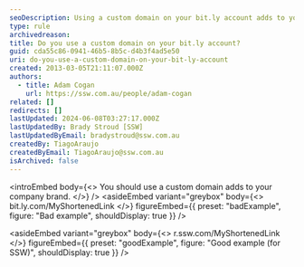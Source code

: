 ```yaml
---
seoDescription: Using a custom domain on your bit.ly account adds to your company brand.
type: rule
archivedreason:
title: Do you use a custom domain on your bit.ly account?
guid: cda55c86-0941-46b5-8b5c-d4b3f4ad5e50
uri: do-you-use-a-custom-domain-on-your-bit-ly-account
created: 2013-03-05T21:11:07.000Z
authors:
  - title: Adam Cogan
    url: https://ssw.com.au/people/adam-cogan
related: []
redirects: []
lastUpdated: 2024-06-08T03:27:17.000Z
lastUpdatedBy: Brady Stroud [SSW]
lastUpdatedByEmail: bradystroud@ssw.com.au
createdBy: TiagoAraujo
createdByEmail: TiagoAraujo@ssw.com.au
isArchived: false
---
```


<introEmbed
  body={<>
You should use a custom domain adds to your company brand.
  </>}
/>
<asideEmbed
  variant="greybox"
  body={<>
    bit.ly.com/MyShortenedLink
  </>}
  figureEmbed={{
    preset: "badExample",
    figure: "Bad example",
    shouldDisplay: true
  }}
/>

<asideEmbed
  variant="greybox"
  body={<>
    r.ssw.com/MyShortenedLink
  </>}
  figureEmbed={{
    preset: "goodExample",
    figure: "Good example (for SSW)",
    shouldDisplay: true
  }}
/>
